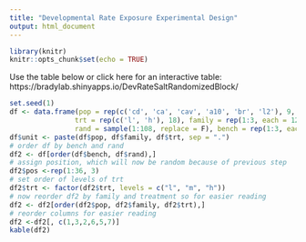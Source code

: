 ```yaml
---
title: "Developmental Rate Exposure Experimental Design"
output: html_document
---
```

```r
library(knitr)
knitr::opts_chunk$set(echo = TRUE)
```

Use the table below or click here for an interactive table: https://bradylab.shinyapps.io/DevRateSaltRandomizedBlock/
```r
set.seed(1)
df <- data.frame(pop = rep(c('cd', 'ca', 'cav', 'a10', 'br', 'l2'), 9, each = 2),
                trt = rep(c('l', 'h'), 18), family = rep(1:3, each = 12), rep = rep(1:3, each = 36), 
                rand = sample(1:108, replace = F), bench = rep(1:3, each = 36))
df$unit <- paste(df$pop, df$family, df$trt, sep = ".")
# order df by bench and rand
df2 <- df[order(df$bench, df$rand),]
# assign position, which will now be random because of previous step 
df2$pos <-rep(1:36, 3)
# set order of levels of trt
df2$trt <- factor(df2$trt, levels = c("l", "m", "h"))
# now reorder df2 by family and treatment so for easier reading
df2 <- df2[order(df2$pop, df2$family, df2$trt),]
# reorder columns for easier reading
df2 <-df2[, c(1,3,2,6,5,7)]
kable(df2)

```